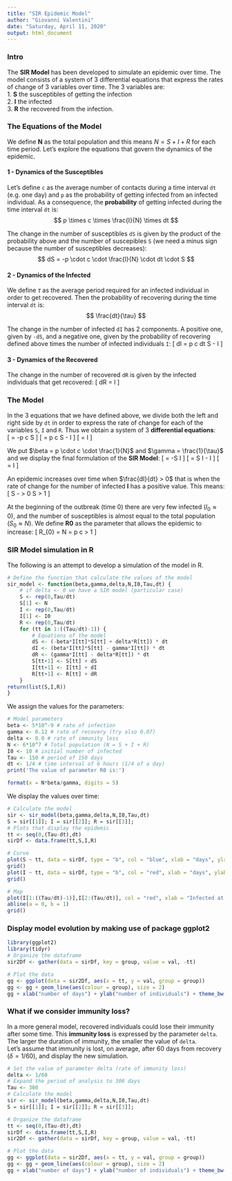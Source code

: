 ---
title: "SIR Epidemic Model"
author: "Giovanni Valentini"
date: "Saturday, April 11, 2020"
output: html_document
---

### Intro   
The **SIR Model** has been developed to simulate an epidemic over time. The model consists of a system of 3 differential equations that express the rates of change of 3 variables over time. The 3 variables are:   
1. **S** the susceptibles of getting the infection   
2. **I** the infected   
3. **R** the recovered from the infection.   

### The Equations of the Model
We define **N** as the total population and this means $N = S + I + R$ for each time period. Let's explore the equations that govern the dynamics of the epidemic.   
   
#### 1 - Dynamics of the Susceptibles   
Let's define `c` as the average number of contacts during a time interval `dt` (e.g. one day) and `p` as the probability of getting infected from an infected individual. As a consequence, the **probability** of getting infected during the time interval `dt` is:   
$$ p \times c \times \frac{I}{N} \times dt $$

The change in the number of susceptibles `dS` is given by the product of the probability above and the number of suscepibles `S` (we need a minus sign because the number of susceptibles decreases):
$$ dS = -p \cdot c \cdot \frac{I}{N} \cdot dt \cdot S $$

#### 2 - Dynamics of the Infected   
We define $\tau$ as the average period required for an infected individual in order to get recovered. Then the probability of recovering during the time interval `dt` is:
$$ \frac{dt}{\tau} $$

The change in the number of infected `dI` has 2 components. A positive one, given by `-dS`, and a negative one, given by the probability of recovering defined above times the number of infected individuals `I`:
\[ dI = p \cdot c \cdot \frac{I}{N} \cdot dt \cdot S - \frac{dt}{\tau} \cdot I \]   

#### 3 - Dynamics of the Recovered   
The change in the number of recovered `dR` is given by the infected individuals that get recovered:
\[ dR = \frac{dt}{\tau} \cdot I \]

### The Model
In the 3 equations that we have defined above, we divide both the left and right side by `dt` in order to express the rate of change for each of the variables `S`, `I` and `R`. Thus we obtain a system of 3 **differential equations**:   
\[ \tag{eq 1} \frac{dS}{dt} = -p \cdot c \cdot \frac{I}{N} \cdot S \]
\[ \tag{eq 2} \frac{dI}{dt} = p \cdot c \cdot \frac{I}{N} \cdot S - \frac{1}{\tau} \cdot I \]
\[ \tag{eq 3} \frac{dR}{dt} = \frac{1}{\tau} \cdot I \]

We put $\beta = p \cdot c \cdot \frac{1}{N}$ and $\gamma = \frac{1}{\tau}$ and we display the final formulation of the **SIR Model**:
\[ \tag{eq 4} \frac{dS}{dt} = -\beta \cdot S \cdot I \]
\[ \tag{eq 5} \frac{dI}{dt} = \beta \cdot S \cdot I - \gamma \cdot I \]
\[ \tag{eq 6} \frac{dR}{dt} = \gamma \cdot I \]
   
An epidemic increases over time when $\frac{dI}{dt} > 0$ that is when the rate of change for the number of infected **I** has a positive value. This means:
\[ \beta \cdot S - \gamma > 0 \Rightarrow S \cdot \frac{\beta}{\gamma} > 1 \]

At the beginning of the outbreak (time 0) there are very few infected ($I_{0} \approx 0$), and the number of susceptibles is almost equal to the total population ($S_{0} \approx N$). We define **R0** as the parameter that allows the epidemic to increase:
\[ R_{0} = N \cdot \frac{\beta}{\gamma} = p \cdot c \cdot \tau > 1 \]

### SIR Model simulation in R   
The following is an attempt to develop a simulation of the model in R.   
   
```{r}
# Define the function that calculate the values of the model
sir_model <- function(beta,gamma,delta,N,I0,Tau,dt) {
    # if delta <- 0 we have a SIR model (particular case)
    S <- rep(0,Tau/dt)
    S[1] <- N
    I <- rep(0,Tau/dt)
    I[1] <- I0
    R <- rep(0,Tau/dt)
    for (tt in 1:((Tau/dt)-1)) {
        # Equations of the model
        dS <- (-beta*I[tt]*S[tt] + delta*R[tt]) * dt
        dI <- (beta*I[tt]*S[tt] - gamma*I[tt]) * dt
        dR <- (gamma*I[tt] - delta*R[tt]) * dt
        S[tt+1] <- S[tt] + dS
        I[tt+1] <- I[tt] + dI
        R[tt+1] <- R[tt] + dR
    }
return(list(S,I,R))
}

```

We assign the values for the parameters:
   
```{r}
# Model parameters
beta <- 5*10^-9 # rate of infection
gamma <- 0.12 # rate of recovery (try also 0.07)
delta <- 0.0 # rate of immunity loss
N <- 6*10^7 # Total population (N = S + I + R)
I0 <- 10 # initial number of infected
Tau <- 150 # period of 150 days
dt <- 1/4 # time interval of 6 hours (1/4 of a day)
print('The value of parameter R0 is:')

```
   
```{r, echo=FALSE}
format(x = N*beta/gamma, digits = 5)

```

We display the values over time:
```{r}
# Calculate the model
sir <- sir_model(beta,gamma,delta,N,I0,Tau,dt)
S = sir[[1]]; I = sir[[2]]; R = sir[[3]];
# Plots that display the epidemic
tt <- seq(0,(Tau-dt),dt)
sirDf <- data.frame(tt,S,I,R)

# Curve
plot(S ~ tt, data = sirDf, type = "b", col = "blue", xlab = "days", ylab = "Susceptibles")
grid()
plot(I ~ tt, data = sirDf, type = "b", col = "red", xlab = "days", ylab = "Infected")
grid()

# Map
plot(I[1:((Tau/dt)-1)],I[2:(Tau/dt)], col = "red", xlab = "Infected at time t", ylab = "Infected at time t+1")
abline(a = 0, b = 1)
grid()

```

### Display model evolution by making use of package ggplot2

```{r message=FALSE, warning=FALSE, fig.width=9}
library(ggplot2)
library(tidyr)
# Organize the dataframe
sir2Df <- gather(data = sirDf, key = group, value = val, -tt)

# Plot the data
gg <- ggplot(data = sir2Df, aes(x = tt, y = val, group = group))
gg <- gg + geom_line(aes(colour = group), size = 2)
gg + xlab("number of days") + ylab("number of individuals") + theme_bw()

```

### What if we consider immunity loss?   
In a more general model, recovered individuals could lose their immunity after some time. This **immunity loss** is expressed by the parameter `delta`. The larger the duration of immunity, the smaller the value of `delta`.   
Let's assume that immunity is lost, on average, after 60 days from recovery ($\delta = 1/60$), and display the new simulation.   

```{r warning=FALSE, fig.width=9}
# Set the value of parameter delta (rate of immunity loss)
delta <- 1/60
# Expand the period of analysis to 300 days
Tau <- 300
# Calculate the model
sir <- sir_model(beta,gamma,delta,N,I0,Tau,dt)
S = sir[[1]]; I = sir[[2]]; R = sir[[3]];

# Organize the dataframe
tt <- seq(0,(Tau-dt),dt)
sirDf <- data.frame(tt,S,I,R)
sir2Df <- gather(data = sirDf, key = group, value = val, -tt)

# Plot the data
gg <- ggplot(data = sir2Df, aes(x = tt, y = val, group = group))
gg <- gg + geom_line(aes(colour = group), size = 2)
gg + xlab("number of days") + ylab("number of individuals") + theme_bw()

```

